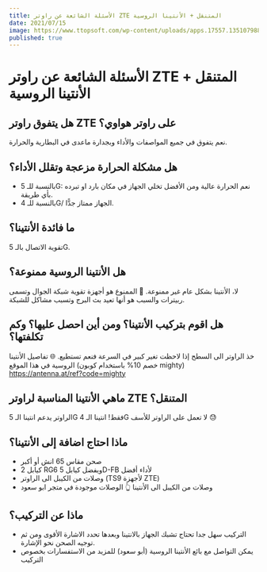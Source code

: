 ```yaml
---
title: الأسئلة الشائعة عن راوتر ZTE المتنقل + الأنتينا الروسية
date: 2021/07/15
image: https://www.ttopsoft.com/wp-content/uploads/apps.17557.13510798887693184.f17a0156-31bb-4cd8-a528-bce93ba02099.jpg
published: true
---
```


# الأسئلة الشائعة عن راوتر ZTE المتنقل + الأنتينا الروسية

## هل يتفوق راوتر ZTE على راوتر هواوي؟

نعم يتفوق في جميع المواصفات والأداء وبجدارة ماعدى في البطارية والحرارة.

## هل مشكلة الحرارة مزعجة وتقلل الأداء؟

- بالنسبة للـ 5G: نعم الحرارة عالية ومن الأفضل تخلي الجهاز في مكان بارد او تبرده بأي طريقة.
- بالنسبة للـ 4G/ الجهاز ممتاز جدًّا.

## ما فائدة الأنتينا؟

تقوية الاتصال بالـ 5G.

## هل الأنتينا الروسية ممنوعة؟

لا، الأنتينا بشكل عام غير ممنوعة.
🚫 الممنوع هو أجهزة تقوية شبكة الجوال وتسمى ربيترات والسبب هو أنها تعيد بث البرج وتسبب مشاكل للشبكة.

## هل اقوم بتركيب الأنتينا؟ ومن أين احصل عليها؟ وكم تكلفتها؟

خذ الراوتر الى السطح إذا لاحظت تغير كبير في السرعة فنعم تستطيع.
🌐 تفاصيل الأنتينا الروسية في هذا الموقع (خصم 10% باستخدام كوبون mighty)
https://antenna.at/ref?code=mighty

## ماهي الأنتينا المناسبة لراوتر ZTE المتنقل؟

الراوتر يدعم انتينا الـ 5G فقط! انتينا الـ 4G لا تعمل على الراوتر للأسف 😓

## ماذا احتاج اضافة إلى الأنتينا؟

- صحن مقاس 65 انش أو أكبر
- 2 كيابل RG6 ويفضل كيابل 5D-FB لأداء أفضل
- وصلات من الكيبل الى الراوتر (TS9 لأجهزة ZTE)
- وصلات من الكيبل الى الأنتينا
  👆 الوصلات موجودة في متجر ابو سعود

## ماذا عن التركيب؟

- التركيب سهل جدا تحتاج تشبك الجهاز بالانتينا وبعدها تحدد الاشارة الأقوى ومن ثم توجيه الصحن نحو الإشارة.
- يمكن التواصل مع بائع الأنتينا الروسية (أبو سعود) للمزيد من الاستفسارات بخصوص التركيب
